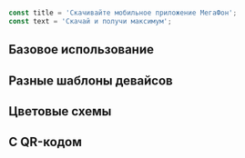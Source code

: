 
```javascript collapse=Демо данные

const title = 'Скачивайте мобильное приложение МегаФон';
const text = 'Скачай и получи максимум';

```

## Базовое использование

<Playground>
    <ContentArea>
        <StoreBanner
            title={title}
            text={text}
            linkApple="#"
            linkGoogle="#"
            imageSrc={image}
            deviceMask="android"
        />
    </ContentArea>
</Playground>

## Разные шаблоны девайсов

<Playground>
    <ContentArea>
        <StoreBanner
            title={title}
            text={text}
            linkApple="#"
            linkGoogle="#"
            imageSrc={newIphoneImage}
            deviceMask="new-iphone"
        />
    </ContentArea>
</Playground>

<Playground>
    <ContentArea>
        <StoreBanner
            title={title}
            text={text}
            linkApple="#"
            linkGoogle="#"
            imageSrc={image}
            deviceMask="white-iphone"
        />
    </ContentArea>
</Playground>

<Playground>
    <ContentArea>
        <StoreBanner
            title={title}
            text={text}
            linkApple="#"
            linkGoogle="#"
            imageSrc={image}
            deviceMask="black-iphone"
        />
    </ContentArea>
</Playground>

## Цветовые схемы

<Playground>
    <ContentArea>
        <StoreBanner
            title={title}
            text={text}
            linkApple="#"
            linkGoogle="#"
            imageSrc={image}
            theme="green"
            deviceMask="white-iphone"
        />
    </ContentArea>
</Playground>


<Playground>
    <ContentArea>
        <StoreBanner
            title={title}
            text={text}
            linkApple="#"
            linkGoogle="#"
            imageSrc={image}
            theme="spbSky1"
            deviceMask="android"
        />
    </ContentArea>
</Playground>

## C QR-кодом

<Playground>
    <ContentArea>
        <StoreBanner
            title={title}
            text={text}
            linkApple="#"
            linkGoogle="#"
            imageSrc={image}
            qrCode={qrCode}
            deviceMask="black-iphone"
        />
    </ContentArea>
</Playground>
